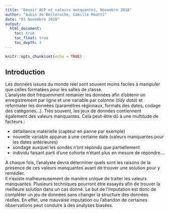 ```yaml
---
title: "Devoir ACP et valeurs manquantes, Novembre 2018"
author: "Aubin de Belleroche, Camille Moatti"
date: "01 Novembre 2018"
output:
  html_document:
    toc: true
    toc_float: true
    toc_depth: 3
---
```


```r
knitr::opts_chunk$set(echo = TRUE)
```

## Introduction

Les données issues du monde réel sont souvent moins faciles à manipuler que celles formatées pour les salles de classe.  
L'analyste doit fréquemment remanier les données afin d'obtenir un enregistrement par ligne et une variable par colonne (*tidy data*) et reformater les données (paramètres régionaux, formats des dates, codage des catégories...). 
Très souvent, les jeux de données contiennent également des valeurs manquantes. Cela peut-être dû à une multitude de facteurs :

* défaillance matérielle (capteur en panne par exemple)
* nouvelle variable apparue à une certaine date (valeurs manquantes pour les dates antérieures)
* sondage  auxquel les sondés n'ont répondu que partiellement
* individu faisant parti d'une cohorte n'étant plus en mesure de répondre...  

A chaque fois, l'analyste devra déterminer quels sont les raisons de la présence de ces valeurs manquantes avant de trouver une solution pour y remédier.  
Il n'existe malheureusement de manière unique de traiter les valeurs manquantes. Plusieurs techniques pourront être essayés afin de trouver la meilleure solution dans un cas donné. Le but de l'imputation est donc de compléter un jeu de données sans changer la structure des données réelles. En effet, une mauvaise imputation ou l'abandon de certaines observations peut conduire à des analyses biasées. 
